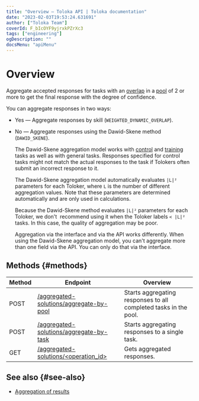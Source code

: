 ```yaml
---
title: "Overview — Toloka API | Toloka documentation"
date: "2023-02-03T19:53:24.631691"
author: ["Toloka Team"]
coverId: F_bIcOYF9yjrxkPZrXc3
tags: ["engineering"]
ogDescription: ""
docsMenu: "apiMenu"
---
```


# Overview

Aggregate accepted responses for tasks with an [overlap](https://toloka.ai/en/docs/glossary#overlap) in a [pool](https://toloka.ai/en/docs/glossary#pool) of 2 or more to get the final response with the degree of confidence.

You can aggregate responses in two ways:

- Yes — Aggregate responses by skill (`WEIGHTED_DYNAMIC_OVERLAP`).
- No — Aggregate responses using the Dawid-Skene method (`DAWID_SKENE`).

    The Dawid-Skene aggregation model works with [control](https://toloka.ai/en/docs/glossary#control-task) and [training](https://toloka.ai/en/docs/glossary#training-task) tasks as well as with general tasks. Responses specified for control tasks might not match the actual responses to the task if Tolokers often submit an incorrect response to it.

    The Dawid-Skene aggregation model automatically evaluates `|L|²` parameters for each Toloker, where `L` is the number of different aggregation values. Note that these parameters are determined automatically and are only used in calculations.

    Because the Dawid-Skene method evaluates `|L|²` parameters for each Toloker, we don't  recommend using it when the Toloker labels `< |L|²` tasks. In this case, the quality of aggregation may be poor.

    Aggregation via the interface and via the API works differently. When using the Dawid-Skene aggregation model, you can't aggregate more than one field via the API. You can only do that via the interface.

## Methods {#methods}

Method | Endpoint | Overview
----- | ----- | -----
POST | [/aggregated-solutions/aggregate-by-pool](/docs-new/api/aggregate-by-pool) | Starts aggregating responses to all completed tasks in the pool.
POST | [/aggregated-solutions/aggregate-by-task](/docs-new/api/aggregate-by-task) | Starts aggregating responses to a single task.
GET | [/aggregated-solutions/<operation_id>](/docs-new/api/get-aggregated-result) | Gets aggregated responses.

## See also {#see-also}

- [Aggregation of results](https://toloka.ai/en/docs/guide/concepts/result-aggregation)
